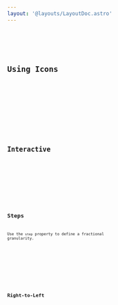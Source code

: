 ```yaml
---
layout: '@layouts/LayoutDoc.astro'
---
```




<Preview client:load>
	<Fragment slot="preview">
		<Example client:load />
	</Fragment>
	<Fragment slot="code">
		<Code code={ExampleRaw} lang="svelte" />
	</Fragment>
</Preview>

## Using Icons

<Preview client:load>
	<Fragment slot="preview">
		<CustomIconsExample client:load />
	</Fragment>
	<Fragment slot="code">
		<Code code={CustomIconsExampleRaw} lang="svelte" />
	</Fragment>
</Preview>

## Interactive

<Preview client:load>
	<Fragment slot="preview">
		<UserInteractiveExample client:load />
	</Fragment>
	<Fragment slot="code">
		<Code code={UserInteractiveExampleRaw} lang="svelte" />
	</Fragment>
</Preview>

## Steps

Use the `step` property to define a fractional granularity.

<Preview client:load>
	<Fragment slot="preview">
		<StepExample client:load />
	</Fragment>
	<Fragment slot="code">
		<Code code={StepExampleRaw} lang="svelte" />
	</Fragment>
</Preview>

## Right-to-Left

<Preview client:load>
	<Fragment slot="preview">
		<RTLExample client:load />
	</Fragment>
	<Fragment slot="code">
		<Code code={RTLExampleRaw} lang="svelte" />
	</Fragment>
</Preview>